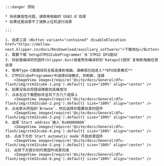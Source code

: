 


    :::danger 须知

    * 系统兼容性问题，请使用电脑的`USB2.0`烧录
    * 如果还是烧录不了请换上位机进行烧录
    
    :::

    1. 烧录工具 <Button variant="contained" disableElevation href="https://mellow-next.klipper.cn/docs/ResDownload/auxiliary_software/">下载地址</Button>
    2. 需要下载`SetupSTM32CubeProgrammer`与`STM32 DFU驱动`
    3. 将前面编译好的固件(klipper.bin)或者预先编译好的`Katapult固件`复制到电脑任意目录
    4. 使用Type-C数据线将主板连接到电脑，请确保已经进入**DFU烧录模式**
    5. STM32CubeProgrammer中选择USB模式，并刷新，连接
        <ImageView image={require('@site/docs/General/dfu-flash/img/stm32cube-1.png').default} size="100%" align="center" />
    6. 如果没有出现错误弹窗则连接成功
    7. 点击左边下载图标并且将下方几个选择上
        <ImageView image={require('@site/docs/General/dfu-flash/img/stm32cube-2.png').default} size="100%" align="center" />
    8. 点击箭头所指的`Browse`，然后选择你需要烧录的固件
        <ImageView image={require('@site/docs/General/dfu-flash/img/stm32cube-3.png').default} size="100%" align="center" />
    9. 选择`Start address`输入`0x08000000`
        <ImageView image={require('@site/docs/General/dfu-flash/img/stm32cube-4.png').default} size="100%" align="center" />
    10. 点击下方的`Start automatic mode`开始烧录固件
        <ImageView image={require('@site/docs/General/dfu-flash/img/stm32cube-5.png').default} size="100%" align="center" />
    11. 出现下方提示则代表固件烧录完成
        <ImageView image={require('@site/docs/General/dfu-flash/img/stm32cube-6.png').default} size="100%" align="center" />

